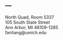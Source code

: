 ---
---

<link rel="stylesheet" href="styles.css" type="text/css">


North Quad, Room 5337<br>
105 South State Street<br>
Ann Arbor, MI 48109-1285<br>
fanliang@umich.edu<br>
